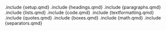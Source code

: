 .include {setup.qmd}
.include {headings.qmd}
.include {paragraphs.qmd}
.include {lists.qmd}
.include {code.qmd}
.include {textformatting.qmd}
.include {quotes.qmd}
.include {boxes.qmd}
.include {math.qmd}
.include {separators.qmd}
